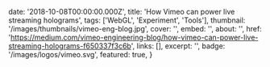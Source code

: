   date: '2018-10-08T00:00:00.000Z',
  title: 'How Vimeo can power live streaming holograms',
  tags: ['WebGL', 'Experiment', 'Tools'],
  thumbnail: '/images/thumbnails/vimeo-eng-blog.jpg',
  cover: '',
  embed: '',
  about: '',
  href: 'https://medium.com/vimeo-engineering-blog/how-vimeo-can-power-live-streaming-holograms-f650337f3c6b',
  links: [],
  excerpt: '',
  badge: '/images/logos/vimeo.svg',
  featured: true,
}
